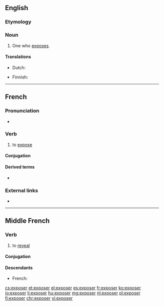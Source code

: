 ==English==

===Etymology===
{{suffix|expose|er|lang=en}}

===Noun===
{{en-noun}}

# One who [[expose]]s.

====Translations====
{{trans-top|one who exposes}}
* Dutch: {{t|nl|tentoonsteller|m}}
{{trans-mid}}
* Finnish: {{t|fi|paljastaja}}
{{trans-bottom}}

----

==French==

===Pronunciation===
* {{audio|Fr-exposer.ogg|Audio|lang=fr}}

===Verb===
{{fr-verb}}

# to [[expose]]

====Conjugation====
{{fr-conj-er|expos|avoir}}

====Derived terms====
* {{l|fr|sous-exposer}}

===External links===
* {{R:TLFi}}

----

==Middle French==

===Verb===
{{head|frm|verb}}

# to [[reveal]]

====Conjugation====
{{frm-conj-er|expos}}

====Descendants====
* French: {{l|fr|exposer}}

[[cs:exposer]]
[[et:exposer]]
[[el:exposer]]
[[es:exposer]]
[[fr:exposer]]
[[ko:exposer]]
[[io:exposer]]
[[li:exposer]]
[[hu:exposer]]
[[mg:exposer]]
[[nl:exposer]]
[[pl:exposer]]
[[fi:exposer]]
[[chr:exposer]]
[[vi:exposer]]